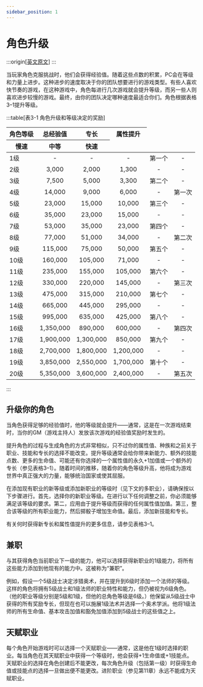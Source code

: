 ```yaml
---
sidebar_position: 1
---
```


# 角色升级

:::origin[[英文原文](https://www.aonprd.com/Rules.aspx?ID=85)]
:::

当玩家角色克服挑战时，他们会获得经验值。随着这些点数的积累，PC会在等级和力量上进步。这种进步的速度取决于你的团队想要进行的游戏类型。有些人喜欢快节奏的游戏，在这种游戏中，角色每进行几次游戏就会提升等级，而另一些人则喜欢进步较慢的游戏。最终，由你的团队决定哪种速度最适合你们。角色根据表格3–1提升等级。

:::table[表3-1 角色升级和等级决定的奖励]
<table>
    <thead>
        <tr>
            <th rowSpan={2}>角色等级</th>
            <th colSpan={3}>总经验值</th>
            <th rowSpan={2}>专长</th>
            <th rowSpan={2}>属性提升</th>
        </tr>
        <tr>
            <th>慢速</th>
            <th>中等</th>
            <th>快速</th>
        </tr>
    </thead>
    <tbody>
        <tr>
            <td>1级</td>
            <td align="center">-</td>
            <td align="center">-</td>
            <td align="center">-</td>
            <td align="center">第一个</td>
            <td align="center">-</td>
        </tr>
        <tr>
            <td>2级</td>
            <td align="center">3,000</td>
            <td align="center">2,000</td>
            <td align="center">1,300</td>
            <td align="center">-</td>
            <td align="center">-</td>
        </tr>
        <tr>
            <td>3级</td>
            <td align="center">7,500</td>
            <td align="center">5,000</td>
            <td align="center">3,300</td>
            <td align="center">第二个</td>
            <td align="center">-</td>
        </tr>
        <tr>
            <td>4级</td>
            <td align="center">14,000</td>
            <td align="center">9,000</td>
            <td align="center">6,000</td>
            <td align="center">-</td>
            <td align="center">第一次</td>
        </tr>
        <tr>
            <td>5级</td>
            <td align="center">23,000</td>
            <td align="center">15,000</td>
            <td align="center">10,000</td>
            <td align="center">第三个</td>
            <td align="center">-</td>
        </tr>
        <tr>
            <td>6级</td>
            <td align="center">35,000</td>
            <td align="center">23,000</td>
            <td align="center">15,000</td>
            <td align="center">-</td>
            <td align="center">-</td>
        </tr>
        <tr>
            <td>7级</td>
            <td align="center">53,000</td>
            <td align="center">35,000</td>
            <td align="center">23,000</td>
            <td align="center">第四个</td>
            <td align="center">-</td>
        </tr>
        <tr>
            <td>8级</td>
            <td align="center">77,000</td>
            <td align="center">51,000</td>
            <td align="center">34,000</td>
            <td align="center">-</td>
            <td align="center">第二次</td>
        </tr>
        <tr>
            <td>9级</td>
            <td align="center">115,000</td>
            <td align="center">75,000</td>
            <td align="center">50,000</td>
            <td align="center">第五个</td>
            <td align="center">-</td>
        </tr>
        <tr>
            <td>10级</td>
            <td align="center">160,000</td>
            <td align="center">105,000</td>
            <td align="center">71,000</td>
            <td align="center">-</td>
            <td align="center">-</td>
        </tr>
        <tr>
            <td>11级</td>
            <td align="center">235,000</td>
            <td align="center">155,000</td>
            <td align="center">105,000</td>
            <td align="center">第六个</td>
            <td align="center">-</td>
        </tr>
        <tr>
            <td>12级</td>
            <td align="center">330,000</td>
            <td align="center">220,000</td>
            <td align="center">145,000</td>
            <td align="center">-</td>
            <td align="center">第三次</td>
        </tr>
        <tr>
            <td>13级</td>
            <td align="center">475,000</td>
            <td align="center">315,000</td>
            <td align="center">210,000</td>
            <td align="center">第七个</td>
            <td align="center">-</td>
        </tr>
        <tr>
            <td>14级</td>
            <td align="center">665,000</td>
            <td align="center">445,000</td>
            <td align="center">295,000</td>
            <td align="center">-</td>
            <td align="center">-</td>
        </tr>
        <tr>
            <td>15级</td>
            <td align="center">995,000</td>
            <td align="center">635,000</td>
            <td align="center">425,000</td>
            <td align="center">第八个</td>
            <td align="center">-</td>
        </tr>
        <tr>
            <td>16级</td>
            <td align="center">1,350,000</td>
            <td align="center">890,000</td>
            <td align="center">600,000</td>
            <td align="center">-</td>
            <td align="center">第四次</td>
        </tr>
        <tr>
            <td>17级</td>
            <td align="center">1,900,000</td>
            <td align="center">1,300,000</td>
            <td align="center">850,000</td>
            <td align="center">第九个</td>
            <td align="center">-</td>
        </tr>
        <tr>
            <td>18级</td>
            <td align="center">2,700,000</td>
            <td align="center">1,800,000</td>
            <td align="center">1,200,000</td>
            <td align="center">-</td>
            <td align="center">-</td>
        </tr>
        <tr>
            <td>19级</td>
            <td align="center">3,850,000</td>
            <td align="center">2,550,000</td>
            <td align="center">1,700,000</td>
            <td align="center">第十个</td>
            <td align="center">-</td>
        </tr>
        <tr>
            <td>20级</td>
            <td align="center">5,350,000</td>
            <td align="center">3,600,000</td>
            <td align="center">2,400,000</td>
            <td align="center">-</td>
            <td align="center">第五次</td>
        </tr>
    </tbody>
</table>
:::

## 升级你的角色

当角色获得足够的经验值时，他的等级就会提升——通常，这是在一次游戏结束时，当你的GM（游戏主持人）发放该次游戏的经验值奖励时发生的。

提升角色的过程与生成角色的方式非常相似，只不过你的属性值、种族和之前关于职业、技能和专长的选择不能改变。提升等级通常会给你带来新能力、额外的技能点数、更多的生命值、可能还有你选择的一个属性值的永久+1加值或一个额外的专长（参见表格3–1）。随着时间的推移，随着你的角色等级升高，他将成为游戏世界中真正强大的力量，能够统治国家或使其屈服。

在添加现有职业的新等级或添加新职业的等级时（见下文的多职业），请确保按以下步骤进行。首先，选择你的新职业等级。在进行以下任何调整之前，你必须能够满足该等级的要求。第二，应用由于提升等级而获得的任何属性值加值。第三，整合该等级的所有职业能力，然后掷骰子增加生命值。最后，添加新技能和专长。

有关何时获得新专长和属性值提升的更多信息，请参见表格3–1。

## 兼职

与其获得角色当前职业下一级的能力，他可以选择获得新职业的1级能力，将所有这些能力添加到他现有的能力中。这被称为“兼职”。

例如，假设一个5级战士决定涉猎奥术，并在提升到6级时添加一个法师的等级。这样的角色将拥有5级战士和1级法师的职业特性和能力，但仍被视为6级角色。（他的职业等级分别是5级和1级，但他的总角色等级是6级。）他保留从5级战士中获得的所有奖励专长，但现在也可以施展1级法术并选择一个奥术学派。他将1级法师的所有生命值、基本攻击加值和豁免加值添加到5级战士的这些值之上。

## 天赋职业

每个角色开始游戏时可以选择一个天赋职业——通常，这是他在1级时选择的职业。每当角色在其天赋职业中获得一个等级时，他会获得+1生命值或+1技能点。天赋职业的选择在角色创建后不能更改，每次角色升级（包括第一级）时获得生命值或技能点的选择一旦做出便不能更改。进阶职业（参见第11章）永远不能成为天赋职业。
